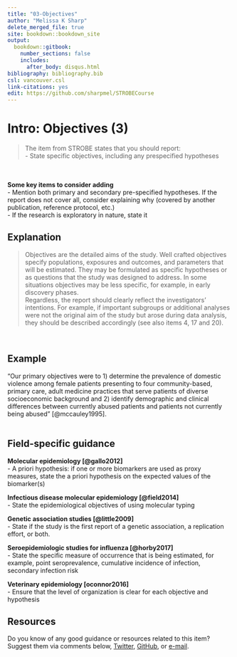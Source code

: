 ---
title: "03-Objectives"
author: "Melissa K Sharp"
delete_merged_file: true
site: bookdown::bookdown_site
output:
  bookdown::gitbook:
    number_sections: false 
    includes: 
      after_body: disqus.html 
bibliography: bibliography.bib
csl: vancouver.csl
link-citations: yes
edit: https://github.com/sharpmel/STROBECourse
---

# Intro: Objectives (3)
> The item from STROBE states that you should report:  
- State specific objectives, including any prespecified hypotheses

</br></br>
**Some key items to consider adding**  
- Mention both primary and secondary pre-specified hypotheses. If the report does not cover all, consider explaining why (covered by another publication, reference protocol, etc.)  
- If the research is exploratory in nature, state it
</br> 

## Explanation
> Objectives are the detailed aims of the study. Well crafted objectives specify populations, exposures and outcomes, and parameters that will be estimated. They may be formulated as specific hypotheses or as questions that the study was designed to address. In some situations objectives may be less specific, for example, in early discovery phases.</br> 
Regardless, the report should clearly reflect the investigators’ intentions. For example, if important subgroups or additional analyses were not the original aim of the study but arose during data analysis, they should be described accordingly (see also items 4, 17 and 20).</br> 

</br>

## Example  
“Our primary objectives were to 1) determine the prevalence of domestic violence among female patients presenting to four community-based, primary care, adult medicine practices that serve patients of diverse socioeconomic background and 2) identify demographic and clinical differences between currently abused patients and patients not currently being abused ” [@mccauley1995].</br></br>  

## Field-specific guidance  
**Molecular epidemiology [@gallo2012]**  
- A priori hypothesis: if one or more biomarkers are used as proxy measures, state the a priori hypothesis on the expected values of the biomarker(s)</br>  

**Infectious disease molecular epidemiology [@field2014]**  
- State the epidemiological objectives of using molecular typing  

**Genetic association studies [@little2009]**  
- State if the study is the first report of a genetic association, a replication effort, or both.  

**Seroepidemiologic studies for influenza [@horby2017]**  
- State the specific measure of occurrence that is being estimated, for example, point seroprevalence, cumulative incidence of infection, secondary infection risk   

**Veterinary epidemiology [oconnor2016]**  
- Ensure that the level of organization is clear for each objective and hypothesis  

## Resources  
Do you know of any good guidance or resources related to this item? Suggest them via comments below, [Twitter](https://twitter.com/sharpmelk), [GitHub](https://github.com/sharpmel/STROBECourse), or [e-mail](mailto:melissaksharp@gmail.com).
</br> 
